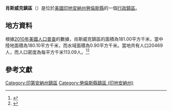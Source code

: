 {{noteTA
|G1=USState
|G2=地名
|G3=Unit
}}
{{Infobox settlement
|official_name            = 肖斯威克鎮區
|native_name = Shawswick Township
|settlement_type          = [[行政鎮區|行政鎮區]]
|image_skyline            = 
|imagesize                = 
|image_map                = Map highlighting Shawswick Township, Lawrence County, Indiana.svg
|mapsize                  = 250px
|pushpin_map  =USA Indiana
|pushpin_label = 肖斯威克鎮區
|pushpin_label_position   = top
|pushpin_map_caption      = 肖斯威克鎮區在印地安納州的位置
|subdivision_type         = [[世界政區索引|國家]]
|subdivision_type1        = [[美国州份|州份]]
|subdivision_type2        = [[印地安納州行政区划|縣]]
|subdivision_name         = [[美国|美国]]
|subdivision_name1        = [[印地安納州|印地安納州]]
|subdivision_name2        = [[勞倫斯縣_(印地安納州)|勞倫斯縣]]
|elevation_ft             = 686
|elevation_m              = 209
|timezone                 = [[北美东部時區|北美东部時區]]
|area_total_km2           = 181.00
|area_land_km2            = 180.10
|area_water_km2           = 0.90
|area_total_sq_mi         = 
|area_land_sq_mi          = 
|area_water_sq_mi         = 
|population_as_of         = [[2010年美國人口普查|2010]]
|population_footnotes     = 
|population_total         = 20469
|population_density_km2   = auto
|population_density_sq_mi = auto
|utc_offset               = -5
|coordinates              = {{coord|38|51|00|N|86|26|00|W|type:city_region:US-AL_source:GNS-enwiki|display=inline,title}}
| coor_pinpoint           = 
| coordinates_footnotes   = 
|timezone_DST             = EDT
|utc_offset_DST           = -4
|postal_code_type         = [[美國郵區編號|郵區編號]]
|postal_code              = 47421, 47436, 47451
|area_code                = {{link-en|电话区号812|Area code 812|812}}
|blank_name = [[地名信息系统|GNIS ID]]
|blank_info = 453842
}}
'''肖斯威克鎮區'''（{{lang-en|Shawswick Township}}）是位於[[美國|美國]][[印地安納州|印地安納州]][[勞倫斯縣_(印地安納州)|勞倫斯縣]]的一個[[行政鎮區|行政鎮區]]。

== 地方資料 ==
根據[[2010年美國人口普查|2010年美國人口普查]]的數據，肖斯威克鎮區的面積為181.00平方千米，當中陸地面積為180.10平方千米，而水域面積為0.90平方千米。當地共有人口20469人，而人口密度為每平方千米113.09人。<ref name="GR8">{{cite web|url=http://factfinder2.census.gov|publisher=[[美国人口调查局|美国人口调查局]]|accessdate=2011-05-14|title=American FactFinder|archive-date=2013-09-11|archive-url=https://web.archive.org/web/20130911234518/http://factfinder2.census.gov/|dead-url=no}}</ref><ref>{{cite web|url=https://www.citypopulation.de/en/usa/indiana/admin/|title=USA: Indiana (Counties and Townships) - City Population}}</ref>

== 參考文獻 ==
{{reflist}}

{{勞倫斯縣 (印地安納州)}}

{{DEFAULTSORT:Shawswick Township}}
[[Category:印第安納州鎮區|Category:印第安納州鎮區]]
[[Category:勞倫斯縣鎮區_(印地安納州)|Category:勞倫斯縣鎮區 (印地安納州)]]

{{Indiana-geo-stub}}